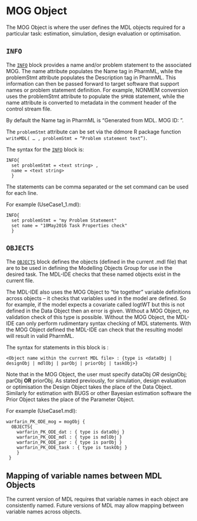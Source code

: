 # MOG Object

The MOG Object is where the user defines the MDL objects required for a
particular task: estimation, simulation, design evaluation or
optimisation.

## `INFO`

The [`INFO`] block provides a name and/or problem statement to the
associated MOG. The name attribute populates the Name tag in
PharmML, while the problemStmt attribute populates the Description
tag in PharmML. This information can then be passed forward to target
software that support names or problem statement definition. For
example, NONMEM conversion uses the problemStmt attribute to
populate the `$PROB` statement, while the name attribute is converted
to metadata in the comment header of the control stream file.

By default the Name tag in PharmML is “Generated from MDL. MOG ID: <MOG
object name>”.

The `problemStmt` attribute can be set via the ddmore R package function
`writeMDL( … , problemStmt = “Problem statement text”)`.

The syntax for the [`INFO`] block is:
   
```
INFO{
  set problemStmt = <text string> ,
  name = <text string>
  }
```
   
The statements can be comma separated or the set command can be used
for each line.

For example (UseCase1_1.mdl):
   
```
INFO{
  set problemStmt = "my Problem Statement"
  set name = "10May2016 Task Properties check"
  }
```
   
## `OBJECTS`

The [`OBJECTS`] block defines the objects (defined in the current .mdl
file) that are to be used in defining the Modelling Objects Group for
use in the desired task. The MDL-IDE checks that these named objects
exist in the current file.

The MDL-IDE also uses the MOG Object to “tie together” variable
definitions across objects – it checks that variables used in the model
are defined. So for example, if the model expects a covariate called
logtWT but this is not defined in the Data Object then an error is
given. Without a MOG Object, no validation check of this type is
possible. Without the MOG Object, the MDL-IDE can only perform
rudimentary syntax checking of MDL statements. With the MOG Object
defined the MDL-IDE can check that the resulting model will result in
valid PharmML.

The syntax for statements in this block is :
   
```
<Object name within the current MDL file> : {type is <dataObj | 
designObj | mdlObj | parObj | priorObj | taskObj>}
```
   
Note that in the MOG Object, the user must specify dataObj *OR*
designObj; parObj **OR** priorObj. As stated previously,
for simulation, design evaluation or optimisation the Design Object
takes the place of the Data Object. Similarly for estimation with BUGS
or other Bayesian estimation software the Prior Object takes the place
of the Parameter Object.

For example (UseCase1.mdl):
   
```
warfarin_PK_ODE_mog = mogObj {
  OBJECTS{
    warfarin_PK_ODE_dat : { type is dataObj }
    warfarin_PK_ODE_mdl : { type is mdlObj }
    warfarin_PK_ODE_par : { type is parObj }
    warfarin_PK_ODE_task : { type is taskObj }
    }
 }
```
   
## Mapping of variable names between MDL Objects

The current version of MDL requires that variable names in each object
are consistently named. Future versions of MDL may allow mapping between
variable names across objects.


